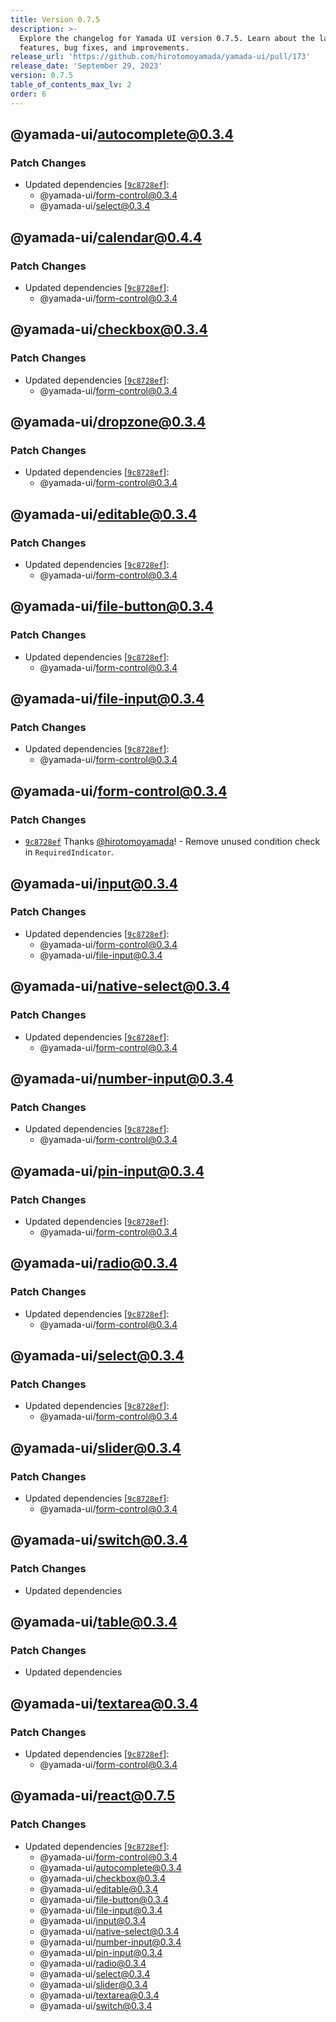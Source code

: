 ```yaml
---
title: Version 0.7.5
description: >-
  Explore the changelog for Yamada UI version 0.7.5. Learn about the latest
  features, bug fixes, and improvements.
release_url: 'https://github.com/hirotomoyamada/yamada-ui/pull/173'
release_date: 'September 29, 2023'
version: 0.7.5
table_of_contents_max_lv: 2
order: 6
---
```


## @yamada-ui/autocomplete@0.3.4

### Patch Changes

- Updated dependencies \[[`9c8728ef`](https://github.com/hirotomoyamada/yamada-ui/commit/9c8728ef5a6873682a76666688cd37129073b594)]:
  - @yamada-ui/form-control@0.3.4
  - @yamada-ui/select@0.3.4

## @yamada-ui/calendar@0.4.4

### Patch Changes

- Updated dependencies \[[`9c8728ef`](https://github.com/hirotomoyamada/yamada-ui/commit/9c8728ef5a6873682a76666688cd37129073b594)]:
  - @yamada-ui/form-control@0.3.4

## @yamada-ui/checkbox@0.3.4

### Patch Changes

- Updated dependencies \[[`9c8728ef`](https://github.com/hirotomoyamada/yamada-ui/commit/9c8728ef5a6873682a76666688cd37129073b594)]:
  - @yamada-ui/form-control@0.3.4

## @yamada-ui/dropzone@0.3.4

### Patch Changes

- Updated dependencies \[[`9c8728ef`](https://github.com/hirotomoyamada/yamada-ui/commit/9c8728ef5a6873682a76666688cd37129073b594)]:
  - @yamada-ui/form-control@0.3.4

## @yamada-ui/editable@0.3.4

### Patch Changes

- Updated dependencies \[[`9c8728ef`](https://github.com/hirotomoyamada/yamada-ui/commit/9c8728ef5a6873682a76666688cd37129073b594)]:
  - @yamada-ui/form-control@0.3.4

## @yamada-ui/file-button@0.3.4

### Patch Changes

- Updated dependencies \[[`9c8728ef`](https://github.com/hirotomoyamada/yamada-ui/commit/9c8728ef5a6873682a76666688cd37129073b594)]:
  - @yamada-ui/form-control@0.3.4

## @yamada-ui/file-input@0.3.4

### Patch Changes

- Updated dependencies \[[`9c8728ef`](https://github.com/hirotomoyamada/yamada-ui/commit/9c8728ef5a6873682a76666688cd37129073b594)]:
  - @yamada-ui/form-control@0.3.4

## @yamada-ui/form-control@0.3.4

### Patch Changes

- [`9c8728ef`](https://github.com/hirotomoyamada/yamada-ui/commit/9c8728ef5a6873682a76666688cd37129073b594) Thanks [@hirotomoyamada](https://github.com/hirotomoyamada)! - Remove unused condition check in `RequiredIndicator`.

## @yamada-ui/input@0.3.4

### Patch Changes

- Updated dependencies \[[`9c8728ef`](https://github.com/hirotomoyamada/yamada-ui/commit/9c8728ef5a6873682a76666688cd37129073b594)]:
  - @yamada-ui/form-control@0.3.4
  - @yamada-ui/file-input@0.3.4

## @yamada-ui/native-select@0.3.4

### Patch Changes

- Updated dependencies \[[`9c8728ef`](https://github.com/hirotomoyamada/yamada-ui/commit/9c8728ef5a6873682a76666688cd37129073b594)]:
  - @yamada-ui/form-control@0.3.4

## @yamada-ui/number-input@0.3.4

### Patch Changes

- Updated dependencies \[[`9c8728ef`](https://github.com/hirotomoyamada/yamada-ui/commit/9c8728ef5a6873682a76666688cd37129073b594)]:
  - @yamada-ui/form-control@0.3.4

## @yamada-ui/pin-input@0.3.4

### Patch Changes

- Updated dependencies \[[`9c8728ef`](https://github.com/hirotomoyamada/yamada-ui/commit/9c8728ef5a6873682a76666688cd37129073b594)]:
  - @yamada-ui/form-control@0.3.4

## @yamada-ui/radio@0.3.4

### Patch Changes

- Updated dependencies \[[`9c8728ef`](https://github.com/hirotomoyamada/yamada-ui/commit/9c8728ef5a6873682a76666688cd37129073b594)]:
  - @yamada-ui/form-control@0.3.4

## @yamada-ui/select@0.3.4

### Patch Changes

- Updated dependencies \[[`9c8728ef`](https://github.com/hirotomoyamada/yamada-ui/commit/9c8728ef5a6873682a76666688cd37129073b594)]:
  - @yamada-ui/form-control@0.3.4

## @yamada-ui/slider@0.3.4

### Patch Changes

- Updated dependencies \[[`9c8728ef`](https://github.com/hirotomoyamada/yamada-ui/commit/9c8728ef5a6873682a76666688cd37129073b594)]:
  - @yamada-ui/form-control@0.3.4

## @yamada-ui/switch@0.3.4

### Patch Changes

- Updated dependencies

## @yamada-ui/table@0.3.4

### Patch Changes

- Updated dependencies

## @yamada-ui/textarea@0.3.4

### Patch Changes

- Updated dependencies \[[`9c8728ef`](https://github.com/hirotomoyamada/yamada-ui/commit/9c8728ef5a6873682a76666688cd37129073b594)]:
  - @yamada-ui/form-control@0.3.4

## @yamada-ui/react@0.7.5

### Patch Changes

- Updated dependencies \[[`9c8728ef`](https://github.com/hirotomoyamada/yamada-ui/commit/9c8728ef5a6873682a76666688cd37129073b594)]:
  - @yamada-ui/form-control@0.3.4
  - @yamada-ui/autocomplete@0.3.4
  - @yamada-ui/checkbox@0.3.4
  - @yamada-ui/editable@0.3.4
  - @yamada-ui/file-button@0.3.4
  - @yamada-ui/file-input@0.3.4
  - @yamada-ui/input@0.3.4
  - @yamada-ui/native-select@0.3.4
  - @yamada-ui/number-input@0.3.4
  - @yamada-ui/pin-input@0.3.4
  - @yamada-ui/radio@0.3.4
  - @yamada-ui/select@0.3.4
  - @yamada-ui/slider@0.3.4
  - @yamada-ui/textarea@0.3.4
  - @yamada-ui/switch@0.3.4
